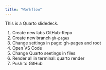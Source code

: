 ```yaml
---
title: "Workflow"
---
```


This is a Quarto slidedeck. 

1. Create new labs GitHub-Repo
1. Create new branch `gh-pages`
1. Change settings in page: gh-pages and root
1. Open VS Code
1. Change Quarto seetings in files
1. Render all in terminal: quarto render
1. Push to GitHub